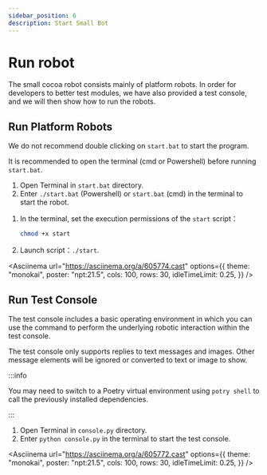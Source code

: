 ```yaml
---
sidebar_position: 6
description: Start Small Bot
---
```



# Run robot

The small cocoa robot consists mainly of platform robots. In order for developers to better test modules, we have also provided a test console, and we will then show how to run the robots.

## Run Platform Robots

<Tabs groupId="operating-systems">
<TabItem value="win" label="Windows" default>

We do not recommend double clicking on `start.bat` to start the program.

It is recommended to open the terminal (cmd or Powershell) before running `start.bat`.

1.  Open Terminal in `start.bat` directory.
2.  Enter `./start.bat` (Powershell) or `start.bat` (cmd) in the terminal to start the robot.

</TabItem>
<TabItem value="linux" label="Linux">

1.  In the terminal, set the execution permissions of the `start` script：

    ```sh
    chmod +x start
    ```

2.  Launch script：`./start`.

</TabItem>
</Tabs>

<Asciinema
    url="https://asciinema.org/a/605774.cast"
    options={{
        theme: "monokai",
        poster: "npt:21.5",
        cols: 100,
        rows: 30,
        idleTimeLimit: 0.25,
    }}
/>

## Run Test Console

The test console includes a basic operating environment in which you can use the command to perform the underlying robotic interaction within the test console.

The test console only supports replies to text messages and images. Other message elements will be ignored or converted to text or image to show.

:::info

You may need to switch to a Poetry virtual environment using `potry shell` to call the previously installed dependencies.

:::

1.  Open Terminal in `console.py` directory.
2.  Enter `python console.py` in the terminal to start the test console.

<Asciinema
    url="https://asciinema.org/a/605772.cast"
    options={{
        theme: "monokai",
        poster: "npt:21.5",
        cols: 100,
        rows: 30,
        idleTimeLimit: 0.25,
    }}
/>
